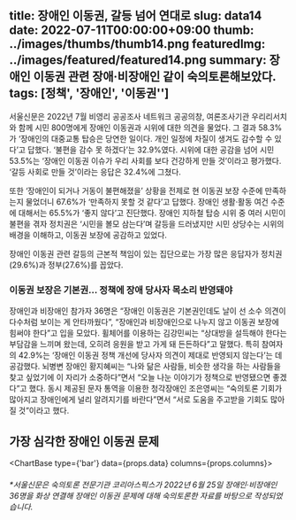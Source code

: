 title: 장애인 이동권, 갈등 넘어 연대로
slug: data14
date: 2022-07-11T00:00:00+09:00
thumb: ../images/thumbs/thumb14.png
featuredImg: ../images/featured/featured14.png
summary: 장애인 이동권 관련 장애·비장애인 같이 숙의토론해보았다.
tags: [정책', '장애인', '이동권'']
---

서울신문은 2022년 7월 비영리 공공조사 네트워크 공공의창, 여론조사기관 우리리서치와 함께 시민 800명에게 장애인 이동권과 시위에 대한 의견을 물었다. 그 결과 58.3%가 ‘장애인의 대중교통 탑승은 당연한 일이다. 개인 일정에 차질이 생겨도 감수할 수 있다’고 답했다. ‘불편을 감수 못 하겠다’는 32.9%였다. 시위에 대한 공감을 넘어 시민 53.5%는 ‘장애인 이동권 이슈가 우리 사회를 보다 건강하게 만들 것’이라고 평가했다. ‘갈등 사회로 만들 것’이라는 응답은 32.4%에 그쳤다.

또한 ‘장애인이 되거나 거동이 불편해졌을’ 상황을 전제로 현 이동권 보장 수준에 만족하는지 물었더니 67.6%가 ‘만족하지 못할 것 같다’고 답했다. 장애인 생활·활동 여건 수준에 대해서는 65.5%가 ‘좋지 않다’고 진단했다. 장애인 지하철 탑승 시위 중 여러 시민이 불편을 겪자 정치권은 ‘시민을 볼모 삼는다’며 갈등을 드러냈지만 시민 상당수는 시위의 배경을 이해하고, 이동권 보장에 공감하고 있었다.

장애인 이동권 관련 갈등의 근본적 책임이 있는 집단으로는 가장 많은 응답자가 정치권(29.6%)과 정부(27.6%)를 꼽았다.


### 이동권 보장은 기본권… 정책에 장애 당사자 목소리 반영돼야

장애인과 비장애인 참가자 36명은 “장애인 이동권은 기본권인데도 날이 선 소수 의견이 다수처럼 보이는 게 안타까웠다”, “장애인과 비장애인으로 나누지 않고 이동권 보장에 힘써야 한다”고 입을 모았다. 휠체어를 이용하는 김강민씨는 “상대방을 설득해야 한다는 부담감을 느끼며 왔는데, 오히려 응원을 받고 가게 돼 든든하다”고 말했다. 특히 참여자의 42.9%는 ‘장애인 이동권 정책 개선에 당사자 의견이 제대로 반영되지 않는다’는 데 공감했다. 뇌병변 장애인 황지혜씨는 “나와 닮은 사람들, 비슷한 생각을 하는 사람들을 찾고 싶었기에 이 자리가 소중하다”면서 “오늘 나눈 이야기가 정책으로 반영됐으면 좋겠다”고 했다. 동시 제공된 문자 통역을 이용한 청각장애인 조은영씨는 “숙의토론 기회가 많아지고 장애인에게 널리 알려지기를 바란다”면서 “서로 도움을 주고받을 기회도 많아질 것”이라고 했다. 



## 가장 심각한 장애인 이동권 문제

<ChartBase type={'bar'} data={props.data} columns={props.columns}></ChartBase>


###### *서울신문은 숙의토론 전문기관 코리아스픽스가 2022년 6월 25일 장애인·비장애인 36명을 화상 연결해 장애인 이동권 문제에 대해 숙의토론한 자료를 바탕으로 작성되었습니다.
